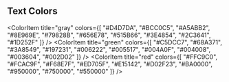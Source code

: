 
<Meta title="Colors" />


<ColorPalette>
  <ColorItem
    title="primary"
    colors={["#00471A"]}
  />
  <ColorItem
    title="secondary"
    colors={["#2C3641"]}
  />

  ## Text Colors
  <ColorItem
    title="gray"
    colors={[
      "#D4D7DA",
      "#BCC0C5",
      "#A5ABB2",
      "#8E969E",
      "#79828B",
      "#656E78",
      "#515B66",
      "#3E4854",
      "#2C3641",
      "#1D252F"
    ]}
  />
  <ColorItem
    title="green"
    colors={[
  "#C5DCC7",
  "#68A371",
  "#3A8549",
  "#197231",
  "#006222",
  "#005517",
  "#004A0F",
  "#004008",
  "#003604",
  "#002D02"
]}
  />
  <ColorItem
    title="red"
    colors={[
  "#FFC9C0",
  "#FCAC9F",
  "#F68E7F",
  "#ED705F",
  "#E15142",
  "#D02F23",
  "#BA0000",
  "#950000",
  "#750000",
  "#550000"
]}
  />
</ColorPalette>

